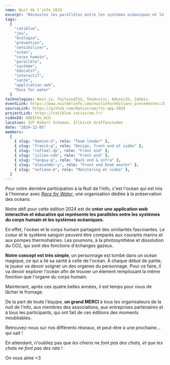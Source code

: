 ```yaml
---
name: Nuit de l'info 2024
excerpt: "Découvrez les parallèles entre les systèmes océaniques et le corp humain."
tags:
  [
    "ratiblue",
    "jeu",
    "écologie",
    "prévention",
    "sensibiliser",
    "océan",
    "corps humain",
    "parallèle",
    "système",
    "éducatif",
    "interactif",
    "santé",
    "application web",
    "Race for water"
  ]
technologies: Next.js, TailwindCSS, Shadcn/ui, AdonisJS, Zabbix.
eventLink: https://www.nuitdelinfo.com/nuitinfo/editions_precedentes:2024
sourceLink: https://github.com/Ratiscrum/rts-app-2024
projectLink: https://ratiblue.ratiscrum.fr/
videoId: 8ADICho_bCU
location: IUT Robert Schuman, Illkirch Graffenstaden
date: "2024-12-05"
members:
  [
    { slug: "damien-d", role: "Team leader" },
    { slug: "franck-g", role: "Design, front-end et vidéo" },
    { slug: "raffael-dp", role: "Front end" },
    { slug: "julien-vdm", role: "Front end" },
    { slug: "tanguy-g", role: "Back end & infra" },
    { slug: "alexander-y", role: "Front end Doom master" },
    { slug: "sofiane-m", role: "Monitoring et vidéo" },
  ]
---
```


Pour notre dernière participation à la Nuit de l'info, c'est l'océan qui est mis à l'honneur avec [*Race for Water*](https://www.raceforwater.org/fr/), une organisation dédiée à la préservation des océans.

Notre défi pour cette édition 2024 est de **créer une application web interactive et éducative qui représente les parallèles entre les systèmes du corps humain et les systèmes océaniques.**

En effet, l'océan et le corps humain partagent des similarités fascinantes. Le coeur et le système sanguin peuvent être comparés aux courants marins et aux pompes thermohalines. Les poumons, à la photosynthèse et dissolution du CO2, qui sont des fonctions d'échanges gazeux.

**Notre concept est très simple**, un personnage est tombé dans un océan magique, ce qui a lié sa santé à celle de l'océan. À chaque début de partie, le joueur va devoir soigner un des organes du personnage. Pour ce faire, il va devoir explorer l'océan afin de trouver un élement remplissant la même fonction que l'organe du corps humain.

Maintenant, après ces quatre belles années, il est temps pour nous de lâcher le fromage.

De la part de toute l'équipe, **un grand MERCI** à tous les organisateurs de la nuit de l'info, aux membres des associations, aux entreprises partenaires et à tous les participants, qui ont fait de ces éditions des moments inoubliables.

Retrouvez-nous sur nos différents réseaux, et peut-être à une prochaine... qui sait !

En attendant, n'oubliez pas que *les chiens ne font pas des chats, et que les chats ne font pas des rats* !

On vous aime \<3